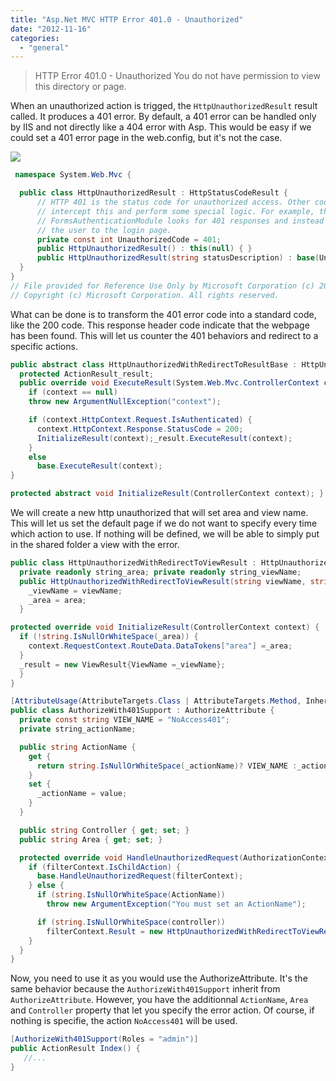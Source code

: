 ```yaml
---
title: "Asp.Net MVC HTTP Error 401.0 - Unauthorized"
date: "2012-11-16"
categories: 
  - "general"
---
```


> HTTP Error 401.0 - Unauthorized You do not have permission to view this directory or page.

When an unauthorized action is trigged, the `HttpUnauthorizedResult` result called. It produces a 401 error. By default, a 401 error can be handled only by IIS and not directly like a 404 error with Asp. This would be easy if we could set a 401 error page in the web.config, but it's not the case.

![](/images/blog/http401error-400x243.png)


```csharp
 namespace System.Web.Mvc {

  public class HttpUnauthorizedResult : HttpStatusCodeResult {
      // HTTP 401 is the status code for unauthorized access. Other code might 
      // intercept this and perform some special logic. For example, the 
      // FormsAuthenticationModule looks for 401 responses and instead redirects 
      // the user to the login page. 
      private const int UnauthorizedCode = 401; 
      public HttpUnauthorizedResult() : this(null) { } 
      public HttpUnauthorizedResult(string statusDescription) : base(UnauthorizedCode, statusDescription) { } 
  } 
} 
// File provided for Reference Use Only by Microsoft Corporation (c) 2007. 
// Copyright (c) Microsoft Corporation. All rights reserved. 
```

What can be done is to transform the 401 error code into a standard code, like the 200 code. This response header code indicate that the webpage has been found. This will let us counter the 401 behaviors and redirect to a specific actions.


```csharp
public abstract class HttpUnauthorizedWithRedirectToResultBase : HttpUnauthorizedResult { 
  protected ActionResult_result;
  public override void ExecuteResult(System.Web.Mvc.ControllerContext context) { 
    if (context == null) 
    throw new ArgumentNullException("context");

    if (context.HttpContext.Request.IsAuthenticated) { 
      context.HttpContext.Response.StatusCode = 200; 
      InitializeResult(context);_result.ExecuteResult(context); 
    } 
    else 
      base.ExecuteResult(context); 
}

protected abstract void InitializeResult(ControllerContext context); } 
```

We will create a new http unauthorized that will set area and view name. This will let us set the default page if we do not want to specify every time which action to use. 
If nothing will be defined, we will be able to simply put in the shared folder a view with the error.


```csharp
public class HttpUnauthorizedWithRedirectToViewResult : HttpUnauthorizedWithRedirectToResultBase { 
  private readonly string_area; private readonly string_viewName; 
  public HttpUnauthorizedWithRedirectToViewResult(string viewName, string area) {
    _viewName = viewName;
    _area = area; 
  }

protected override void InitializeResult(ControllerContext context) { 
  if (!string.IsNullOrWhiteSpace(_area)) { 
    context.RequestContext.RouteData.DataTokens["area"] =_area; 
  }
  _result = new ViewResult{ViewName =_viewName}; 
  } 
} 
```


```csharp
[AttributeUsage(AttributeTargets.Class | AttributeTargets.Method, Inherited = true, AllowMultiple = false)] 
public class AuthorizeWith401Support : AuthorizeAttribute { 
  private const string VIEW_NAME = "NoAccess401"; 
  private string_actionName;

  public string ActionName { 
    get {
      return string.IsNullOrWhiteSpace(_actionName)? VIEW_NAME :_actionName;
    } 
    set {
      _actionName = value;
    } 
  }

  public string Controller { get; set; } 
  public string Area { get; set; }

  protected override void HandleUnauthorizedRequest(AuthorizationContext filterContext) { 
    if (filterContext.IsChildAction) { 
      base.HandleUnauthorizedRequest(filterContext); 
    } else { 
      if (string.IsNullOrWhiteSpace(ActionName)) 
        throw new ArgumentException("You must set an ActionName");

      if (string.IsNullOrWhiteSpace(controller)) 
        filterContext.Result = new HttpUnauthorizedWithRedirectToViewResult(ActionName, area); 
    } 
  } 
} 
```

Now, you need to use it as you would use the AuthorizeAttribute. It's the same behavior because the `AuthorizeWith401Support` inherit from `AuthorizeAttribute`. However, you have the additionnal `ActionName`, `Area` and `Controller` property that let you specify the error action. Of course, if nothing is specifie, the action `NoAccess401` will be used.

```csharp
[AuthorizeWith401Support(Roles = "admin")] 
public ActionResult Index() { 
   //... 
} 
```
